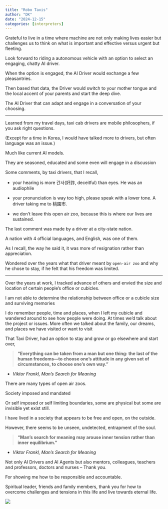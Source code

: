```yaml
---
title: "Robo Taxis"
author: "DK"
date: "2024-12-15"
categories: [interpreters]
---
```


Grateful to live in a time where machine are not only making lives easier but challenges us to think on what is important and effective versus urgent but fleeting.

Look forward to riding a autonomous vehicle with an option to select an engaging, chatty AI driver.

When the option is engaged, the AI Driver would exchange a few pleasantries.

Then based that data, the Driver would switch to your mother tongue and the local accent of your parents and start the deep dive.

The AI Driver that can adapt and engage in a conversation of your choosing.

---

Learned from my travel days, taxi cab drivers are mobile philosophers, if you ask right questions.

(Except for a time in Korea, I would have talked more to drivers, but often language was an issue.)

Much like current AI models.

They are seasoned, educated and some even will engage in a discussion

Some comments, by taxi drivers, that I recall,

-   your hearing is more 간사(奸詐, deceitful) than eyes. He was an audiophile

-   your pronunciation is way too high, please speak with a lower tone. A driver taking me to 桃園市.

-   we don't leave this open air zoo, because this is where our lives are sustained.

The last comment was made by a driver at a city-state nation.

A nation with 4 official languages, and English, was one of them.

As I recall, the way he said it, it was more of resignation rather than appreciation.

Wondered over the years what that driver meant by `open-air zoo` and why he chose to stay, if he felt that his freedom was limited.

------------------------------------------------------------------------

Over the years at work, I tracked advance of others and envied the size and location of certain people's office or cubicles.

I am not able to determine the relationship between office or a cubicle size and surviving memories

I do remember people, time and places, when I left my cubicle and wandered around to see how people were doing. At times we'd talk about the project or issues. More often we talked about the family, our dreams, and places we have visited or want to visit

That Taxi Driver, had an option to stay and grow or go elsewhere and start over,

> **“Everything can be taken from a man but one thing: the last of the human freedoms—to choose one’s attitude in any given set of circumstances, to choose one’s own way.”**

-   *Viktor Frankl, Man's Search for Meaning*

There are many types of open air zoos.

Society imposed and mandated

Or self imposed or self limiting boundaries, some are physical but some are invisible yet exist still.

I have lived in a society that appears to be free and open, on the outside.

However, there seems to be unseen, undetected, entrapment of the soul.

> **“Man’s search for meaning may arouse inner tension rather than inner equilibrium.”**

-   *Viktor Frankl, Man's Search for Meaning*

Not only AI Drivers and AI Agents but also mentors, colleagues, teachers and professors, doctors and nurses – Thank you.

For showing me how to be responsible and accountable.

Spiritual leader, friends and family members, thank you for how to overcome challenges and tensions in this life and live towards eternal life.

![](images/DSC_8116~2-EFFECTS.jpg)
